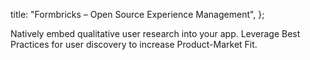 
  title: "Formbricks – Open Source Experience Management",
};

Natively embed qualitative user research into your app. Leverage Best Practices for user discovery to increase Product-Market Fit.

<HeroAnimation />


